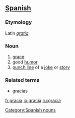 == [[Spanish]] ==
=== Etymology ===
Latin ''[[gratia]]''
=== Noun ===
# [[grace]]
# good [[humor]]
# [[punch line]] of a [[joke]] or [[story]]
=== Related terms ===
* [[gracias]]

[[Category:Spanish nouns]]

[[fr:gracia]]
[[io:gracia]]
[[ru:gracia]]